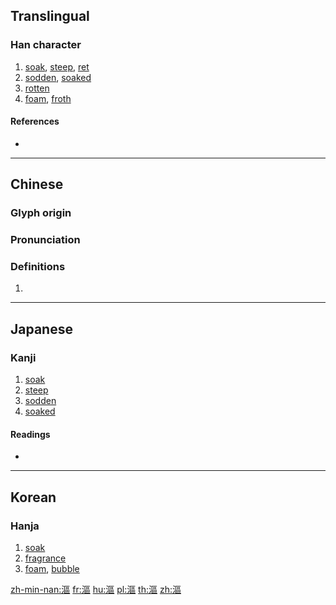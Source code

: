 {{also|沤}}
==Translingual==

===Han character===
{{Han char|rn=85|rad=水|as=11|sn=14|four=31116|canj=ESRR|ids=⿰氵區}}

# [[soak]], [[steep]], [[ret]]
# [[sodden]], [[soaked]]
# [[rotten]]
# [[foam]], [[froth]]

====References====
* {{Han ref|kx=0646.030|dkj=18139|dj=1055.060|hdz=31719.030|uh=6F1A|ud=28442|bh=E278|bd=57976}}

----

==Chinese==
{{zh-forms|s=沤}}

===Glyph origin===
{{Han etym}}

===Pronunciation===
{{zh-pron
|m=òu,ōu
|c=au3,au1
|h=pfs=
|md=
|mn=au
|w=
|mc=y
|oc=y
|cat=
}}

===Definitions===
{{zh-hanzi}}

# {{rfdef|lang=zh}}

----

==Japanese==

===Kanji===
{{ja-kanji|grade=|rs=水11}}

# [[soak]]
# [[steep]]
# [[sodden]]
# [[soaked]]

====Readings====
* {{ja-readings|on=[[おう]] (ō), [[う]] (u)|kun=[[ひたす]] (hitasu)}}

----

==Korean==

===Hanja===
{{ko-hanja|hangeul=구|eumhun=|rv=gu|mr=ku|y=kwu}}

# [[soak]]
# [[fragrance]]
# [[foam]], [[bubble]]

[[zh-min-nan:漚]]
[[fr:漚]]
[[hu:漚]]
[[pl:漚]]
[[th:漚]]
[[zh:漚]]